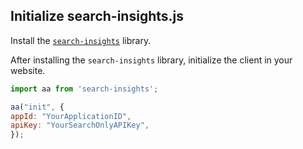 ## Initialize search-insights.js

Install the [`search-insights`](/api-reference/insights-api/) library.


After installing the `search-insights` library, initialize the client in your website.

```js JavaScript
import aa from 'search-insights';

aa("init", {
appId: "YourApplicationID",
apiKey: "YourSearchOnlyAPIKey",
});
```